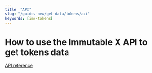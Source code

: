 ```yaml
---
title: "API"
slug: "/guides-new/get-data/tokens/api"
keywords: [imx-tokens]
---
```


# How to use the Immutable X API to get tokens data

[API reference](https://docs.x.immutable.com/reference)